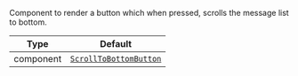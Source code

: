Component to render a button which when pressed, scrolls the message list to bottom.

| Type | Default |
| - | - |
| component | [`ScrollToBottomButton`](../../../../ui-components/scroll_to_bottom_button.mdx) |
